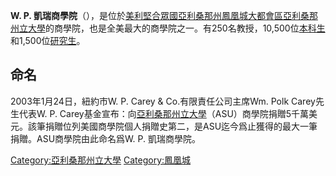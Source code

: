 {{update|time=2020-05-20T03:05:06+00:00}}
{{unreferenced|time=2015-03-06T01:22:53+00:00}}
{{Infobox University |
| 校名 = W. P. 凱瑞商學院
| EnglishName = W. P. Carey School of Business
| 校徽 = [[File:ASUWPC_4CP.jpg|260px]]
| 校徽說明 =
| 校訓 = Business is personal
| 創校 = 1961年
| 類 = [[公立大學|公立大學]]
| calendar = 學期制
| 校長 = Amy J. Hillman
| 校長職稱1 = 
| 校長1 = 
| 所在 = [[美利堅合眾國|美利堅合眾國]][[亞利桑那州|亞利桑那州]][[坦佩_(亞利桑那州)|坦佩]] {{Coord|33.416|-111.934|type:edu|display=inline,title}}
| 捐贈 = 
| 校園 = 
| 面積 =
| 系 =
| 師 = 250+
| 生 = 
| 大學部 = 10,432
| 研究 = 1,478
| 顏色 = [[褐紫紅|褐紫紅]] 和 [[金色|金色]]<br>{{color box|#A40046}}{{color box|#FFC425}}
| 别名 = 太陽惡魔 (Sun Devils)
| 吉祥物 = 太陽惡魔 (Sun Devils)
| affiliations = 
| 網 = [http://wpcarey.asu.edu W. P. Carey School of Business]
| logo = 
}}

'''W. P. 凱瑞商學院'''（{{lang-en|W. P. Carey School of Business，[[縮寫|縮寫]]：'''WPCarey'''}}），是位於[[美利堅合眾國|美利堅合眾國]][[亞利桑那州|亞利桑那州]][[鳳凰城|鳳凰城大都會區]][[亞利桑那州立大學|亞利桑那州立大學]]的商學院，也是全美最大的商學院之一。有250名教授，10,500位[[本科生|本科生]]和1,500位[[研究生|研究生]]。

== 命名 ==

2003年1月24日，紐約市W. P. Carey & Co.有限責任公司主席Wm. Polk Carey先生代表W. P. Carey基金宣布：向[[亞利桑那州立大學|亞利桑那州立大學]]（ASU）商學院捐贈5千萬美元。該筆捐贈位列美國商學院個人捐贈史第二，是ASU迄今爲止獲得的最大一筆捐贈。ASU商學院由此命名爲W. P. 凱瑞商學院。

[[Category:亞利桑那州立大學|Category:亞利桑那州立大學]]
[[Category:鳳凰城|Category:鳳凰城]]